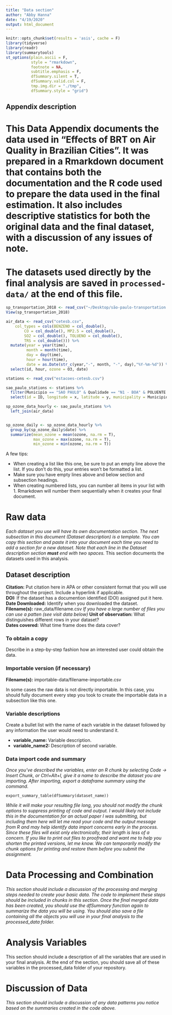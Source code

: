 ```yaml
---
title: "Data section"
author: "Abby Hanna"
date: "4/19/2020"
output: html_document
---
```



```r
knitr::opts_chunk$set(results = 'asis', cache = F)
library(tidyverse)
library(readr)
library(summarytools)
st_options(plain.ascii = F,
           style = "rmarkdown",
           footnote = NA,
           subtitle.emphasis = F,
           dfSummary.silent = T,
           dfSummary.valid.col = F,
           tmp.img.dir = "./tmp",
           dfSummary.style = "grid")
```

## Appendix description

# This Data Appendix documents the data used in "Effects of BRT on Air Quality in Brazilian Cities". It was prepared in a Rmarkdown document that contains both the documentation and the R code used to prepare the data used in the final estimation. It also includes descriptive statistics for both the original data and the final dataset, with a discussion of any issues of note.

# The datasets used directly by the final analysis are saved in `processed-data/` at the end of this file.


```r
sp_transportation_2018 <- read_csv("~/Desktop/são-paulo-transportation.csv")
View(sp_transportation_2018)
```


```r
air_data <- read_csv("cetesb.csv", 
    col_types = cols(BENZENO = col_double(), 
        CO = col_double(), MP2.5 = col_double(), 
        SO2 = col_double(), TOLUENO = col_double(), 
        TRS = col_double())) %>% 
  mutate(year = year(time),
         month = month(time),
         day = day(time),
         hour = hour(time),
         date = as.Date(str_c(year,"-", month, "-", day),"%Y-%m-%d")) %>% 
  select(id, hour, ozone = O3, date) 
```
```r
stations <- read_csv("estacoes-cetesb.csv")

sao_paulo_stations <- stations %>% 
  filter(Municipio == "SAO PAULO" & Qualidade == "N1 - BOA" & POLUENTE == "O3") %>% 
  select(id = ID, longitude = x, latitude = y, municipality = Municipio)

sp_ozone_data_hourly <- sao_paulo_stations %>% 
  left_join(air_data)


sp_ozone_daily <- sp_ozone_data_hourly %>% 
  group_by(sp_ozone_daily$date) %>% 
  summarize(mean_ozone = mean(ozone, na.rm = T), 
            max_ozone = max(ozone, na.rm = T),
            min_ozone = min(ozone, na.rm = T))
```


A few tips:

- When creating a list like this one, be sure to put an empty line above the list. If you don't do this, your entries won't be formatted a list.
- Make sure you have empty lines above and below section and subsection headings.
- When creating numbered lists, you can number all items in your list with 1. Rmarkdown will number them sequentially when it creates your final document.

# Raw data
*Each dataset you use will have its own documentation section. The next subsection in this document (Dataset description) is a template. You can copy this section and paste it into your document each time you need to add a section for a new dataset. Note that each line in the Dataset description section __must__ end with two spaces.* 
This section documents the datasets used in this analysis.

## Dataset description
**Citation:** Put citation here in APA or other consistent format that you will use throughout the project. Include a hyperlink if applicable.  
**DOI:** If the dataset has a documention identified (DOI) assigned put it here.  
**Date Downloaded:** Identify when you downloaded the dataset.  
**Filename(s):** raw_data/filename.csv *If you have a large number of files you can use a patten (see visit data below)*
**Unit of observation:** What distinguishes different rows in your dataset?  
**Dates covered:** What time frame does the data cover?  

### To obtain a copy

Describe in a step-by-step fashion how an interested user could obtain the data.

### Importable version (if necessary)

**Filename(s):** importable-data/filename-importable.csv

In some cases the raw data is not directly importable. In this case, you should fully document every step you took to create the importable data in a subsection like this one. 

### Variable descriptions

Create a bullet list with the name of each variable in the dataset followed by any information the user would need to understand it.

- **variable_name:** Variable description. 
- **variable_name2:** Description of second variable.

### Data import code and summary

*Once you've described the variables, enter an R chunk by selecting Code -> Insert Chunk, or Ctrl+Alt+I, give it a name to describe the dataset you are importing. After importing, export a dataframe summary using the command.*

`export_summary_table(dfSummary(dataset_name))`

*While it will make your resulting file long, you should not modify the chunk options to suppress printing of code and output. I would likely not include this in the documentation for an actual paper I was submitting, but including them here will let me read your code and the output message from R and may help identify data import concerns early in the process. Since these files will exist only electronically, their length is less of a concern. If you like to print out files to proofread and want me to help you shorten the printed versions, let me know. We can temporarily modify the chunk options for printing and restore them before you submit the assignment.*


# Data Processing and Combination
*This section should include a discussion of the processing and merging steps needed to create your basic data. The code to implement these steps should be included in chunks in this section. Once the final merged data has been created, you should use the dfSummary function again to summarize the data you will be using. You should also save a file containing all the objects you will use in your final analysis to the processed_data folder.*

# Analysis Variables

This section should include a description of all the variables that are used in your final analysis. At the end of the section, you should save all of these variables in the processed_data folder of your repository.

# Discussion of Data

*This section should include a discussion of any data patterns you notice based on the summaries created in the code above.*